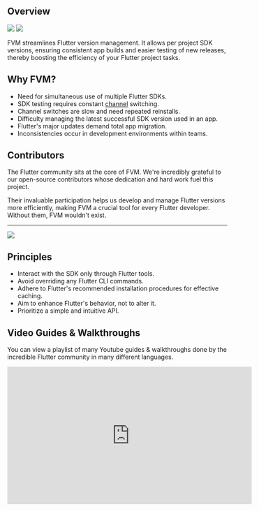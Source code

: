 
## Overview

<div class="buttons-row">
  <GithubStartButton />
  <Spacer />
  <Link to="https://pub.dev/packages/fvm">
    <img src="https://badges.bar/fvm/likes" />
  </Link>
  <Spacer />
  <Link to="https://github.com/leoafarias/fvm/graphs/contributors">
    <img src="https://img.shields.io/github/all-contributors/leoafarias/fvm" />
  </Link>
  <Spacer />
  <TwitterButton />
</div>

FVM streamlines Flutter version management. It allows per project SDK versions, ensuring consistent app builds and easier testing of new releases, thereby boosting the efficiency of your Flutter project tasks.

## Why FVM?

- Need for simultaneous use of multiple Flutter SDKs.
- SDK testing requires constant [channel](https://github.com/flutter/flutter/wiki/Flutter-build-release-channels) switching.
- Channel switches are slow and need repeated reinstalls.
- Difficulty managing the latest successful SDK version used in an app.
- Flutter's major updates demand total app migration.
- Inconsistencies occur in development environments within teams.

## Contributors

The Flutter community sits at the core of FVM. We're incredibly grateful to our open-source contributors whose dedication and hard work fuel this project.

Their invaluable participation helps us develop and manage Flutter versions more efficiently, making FVM a crucial tool for every Flutter developer. Without them, FVM wouldn't exist.

---

<a href="https://github.com/leoafarias/fvm/graphs/contributors">
  <img src="https://contrib.rocks/image?repo=leoafarias/fvm" />
</a>

## Principles

- Interact with the SDK only through Flutter tools.
- Avoid overriding any Flutter CLI commands.
- Adhere to Flutter's recommended installation procedures for effective caching.
- Aim to enhance Flutter's behavior, not to alter it.
- Prioritize a simple and intuitive API.

## Video Guides & Walkthroughs

You can view a playlist of many Youtube guides & walkthroughs done by the incredible Flutter community in many different languages.

<iframe
  width="560"
  height="315"
  src="https://www.youtube.com/embed/videoseries?list=PLVnlSO6aQelAAddOFQVJNoaRGZ1mMsj2Q"
  title="YouTube video player"
  frameBorder="0"
  allow="accelerometer; autoplay; clipboard-write; encrypted-media; gyroscope; picture-in-picture"
  allowFullScreen
></iframe>

